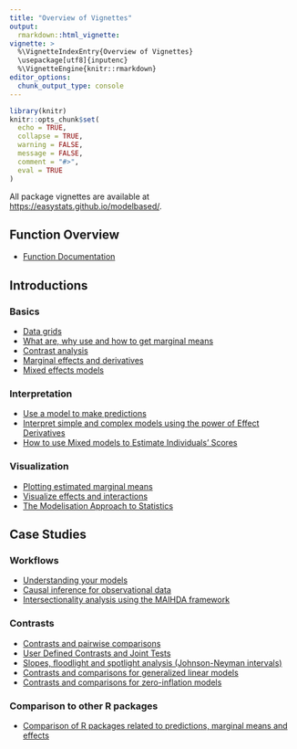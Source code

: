 ```yaml
---
title: "Overview of Vignettes"
output:
  rmarkdown::html_vignette:
vignette: >
  %\VignetteIndexEntry{Overview of Vignettes}
  \usepackage[utf8]{inputenc}
  %\VignetteEngine{knitr::rmarkdown}
editor_options:
  chunk_output_type: console
---
```


```r
library(knitr)
knitr::opts_chunk$set(
  echo = TRUE,
  collapse = TRUE,
  warning = FALSE,
  message = FALSE,
  comment = "#>",
  eval = TRUE
)
```

All package vignettes are available at [https://easystats.github.io/modelbased/](https://easystats.github.io/modelbased/).

## Function Overview

* [Function Documentation](https://easystats.github.io/modelbased/reference/index.html)

## Introductions

### Basics

* [Data grids](https://easystats.github.io/modelbased/articles/visualisation_matrix.html)
* [What are, why use and how to get marginal means](https://easystats.github.io/modelbased/articles/estimate_means.html)
* [Contrast analysis](https://easystats.github.io/modelbased/articles/estimate_contrasts.html)
* [Marginal effects and derivatives](https://easystats.github.io/modelbased/articles/estimate_slopes.html)
* [Mixed effects models](https://easystats.github.io/modelbased/articles/mixed_models.html)

### Interpretation

* [Use a model to make predictions](https://easystats.github.io/modelbased/articles/estimate_response.html)
* [Interpret simple and complex models using the power of Effect Derivatives](https://easystats.github.io/modelbased/articles/derivatives.html)
* [How to use Mixed models to Estimate Individuals' Scores](https://easystats.github.io/modelbased/articles/estimate_grouplevel.html)

### Visualization

* [Plotting estimated marginal means](https://easystats.github.io/modelbased/articles/plotting.html)
* [Visualize effects and interactions](https://easystats.github.io/modelbased/articles/estimate_relation.html)
* [The Modelisation Approach to Statistics](https://easystats.github.io/modelbased/articles/modelisation_approach.html)


## Case Studies

### Workflows

* [Understanding your models](https://easystats.github.io/modelbased/articles/workflow_modelbased.html)
* [Causal inference for observational data](https://easystats.github.io/modelbased/articles/practical_causality.html)
* [Intersectionality analysis using the MAIHDA framework](https://easystats.github.io/modelbased/articles/practical_intersectionality.html)

### Contrasts

* [Contrasts and pairwise comparisons](https://easystats.github.io/modelbased/articles/introduction_comparisons_1.html)
* [User Defined Contrasts and Joint Tests](https://easystats.github.io/modelbased/articles/introduction_comparisons_2.html)
* [Slopes, floodlight and spotlight analysis (Johnson-Neyman intervals)](https://easystats.github.io/modelbased/articles/introduction_comparisons_3.html)
* [Contrasts and comparisons for generalized linear models](https://easystats.github.io/modelbased/articles/introduction_comparisons_4.html)
* [Contrasts and comparisons for zero-inflation models](https://easystats.github.io/modelbased/articles/introduction_comparisons_5.html)

### Comparison to other R packages

* [Comparison of R packages related to predictions, marginal means and effects](https://easystats.github.io/modelbased/articles/practical_comparison.html)
